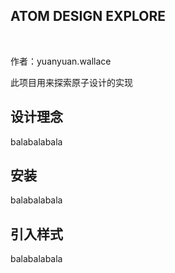<Meta title="ATOM DESIGN /Intro" />

## ATOM DESIGN EXPLORE

<br />

作者：yuanyuan.wallace

此项目用来探索原子设计的实现

## 设计理念

balabalabala

## 安装

balabalabala

## 引入样式

balabalabala
